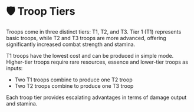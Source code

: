 
# 🛡️ Troop Tiers

Troops come in three distinct tiers: T1, T2, and T3. Tier 1 (T1) represents basic troops, while T2 and T3
troops are more advanced, offering significantly increased combat strength and stamina.

T1 troops have the lowest cost and can be produced in simple mode. Higher-tier troops require rare resources, essence and lower-tier troops
as inputs:

- Two T1 troops combine to produce one T2 troop
- Two T2 troops combine to produce one T3 troop

Each troop tier provides escalating advantages in terms of damage output and stamina.

<TroopTiers />

<TroopTierDamageStats />

<MaxStaminaTable />
